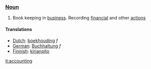 === [[Noun]] ===

#Book keeping in [[business]]. Recording [[financial]] and other [[action]]s

==== Translations ====

*[[Dutch]]: [[boekhouding]] ''f''
*[[German]]: [[Buchhaltung]] ''f''
*[[Finnish]]: [[kirjanpito]]

[[it:accounting]]
